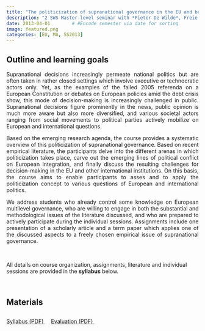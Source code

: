 ```yaml
---
title: "The politicization of supranational governance in the EU and beyond"
description: "2 SWS Master-level seminar with *Pieter De Wilde*, Freie Universität Berlin, Otto-Suhr Institut, Summer 2013"
date: 2013-04-01        # #Encode semester via date for sorting
image: featured.png
categories: [EU, MA, SS2013]
---
```




## Outline and learning goals

::: {style="text-align: justify;"}

Supranational decisions increasingly permeate national politics but are often taken in rather closed settings which involve executive or technocratic actors only. Yet, as the examples of the failed 2005 referenda on a European Constitution or debates on European policies amid the debt crisis show, this mode of decision-making is increasingly challenged in public. Supranational decisions figure prominently in the news, public opinion is much more aware but also more diversified, and various societal actors ranging from social movements to political parties actively mobilize on European and international questions.<br> 
    
Based on the emerging research agenda, the course provides a systematic overview of this politicization of supranational governance. Based on recent empirical literature, the participants delve into the different arenas in which politicization takes place, carve out the emerging lines of political conflict on European integration, and finally discuss the resulting challenges for decision-making in the EU and other international institutions. On this basis, the course aims to enable participants to asses and to apply the politicization concept to various questions of European and international politics.<br> 
    
We address students who already control some knowledge on European multilevel governance, who are willing to engage in both the substantial and methodological issues of the literature discussed, and who are prepared to actively participate during the individual sessions. Assignments include one presentation of a scholarly article and a term paper which applies one of the discussed aspects to a freely chosen empirical issue of supranational governance.

<br> 
    
:::

::: callout-note
All details on course organization, assignments, literature and individual sessions are provided in the <strong>syllabus</strong> below.
:::

<br>



## Materials

::: {style="line-height: 2.8;"}
<a class="btn btn-primary" href="./syllabus.pdf" download>
  <i class="fa-solid fa-scroll"></i> Syllabus (PDF)
</a>&nbsp;&nbsp;&nbsp;
<!-- <a class="btn btn-primary" href="https://youtube.com/playlist?list=PL6rqiIXWuNAetGhWOV1pSA2AyZfPn47Gz&feature=shared"> -->
<!--   <i class="fa-brands fa-youtube"></i> Lecture videos -->
<!-- </a>&nbsp;&nbsp;&nbsp; -->
<a class="btn btn-primary" href="./evaluation.pdf" download>
  <i class="fa-solid fa-magnifying-glass"></i> Evaluation (PDF)
</a>&nbsp;&nbsp;&nbsp;
:::



